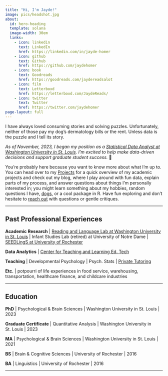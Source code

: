 ```yaml
---
title: "Hi, I'm Jayde!"
image: pics/headshot.jpg
about:
  id: hero-heading
  template: solana
  image-width: 30em
  links:
    - icon: linkedin
      text: LinkedIn
      href: https://linkedin.com/in/jayde-homer
    - icon: github
      text: Github
      href: https://github.com/jaydehomer
    - icon: book
      text: Goodreads
      href: https://goodreads.com/jaydereadsalot
    - icon: film
      text: Letterboxd
      href: https://letterboxd.com/JaydeReads/
    - icon: twitter
      text: Twitter
      href: https://twitter.com/jaydehomer
page-layout: full 
---
```


<meta http-equiv='cache-control' content='no-cache'> 
<meta http-equiv='expires' content='0'> 
<meta http-equiv='pragma' content='no-cache'>

:::{#hero-heading}

I have always loved consuming stories and solving puzzles. Unfortunately, neither of those pay my dog's dermatology bills or the rent. Unless data is the puzzle and I tell its story.

<p>*As of November, 2023, I began my position as a [Statistical Data Analyst at Washington University in St. Louis](https://insideartsci.wustl.edu/people/jayde-homer). I'm excited to help make data-driven decisions and support graduate student success. *&#x1F389;</p>

:::

You're probably here because you want to know more about what I'm up to. You can head over to my [Projects](https://jaydehomer.github.io/projects.html) for a quick overview of my academic projects and check out my blog, where I play around with fun data, explain parts of my process, and answer questions about things I'm personally interested in; you might learn something about my hobbies, random questions I have, [dogs](https://jaydehomer.github.io/zaya.html), or a cool package in R. Have fun exploring and don't hesitate to [reach out](https://jaydehomer.github.io/contact.html) with questions or gentle critiques.

----

## Past Professional Experiences

**Academic Research** | [Reading and Language Lab at Washington University in St. Louis](https://sites.wustl.edu/readingandlanguagelab/) | Infant Studies Lab (retired) at University of Notre Dame | [SEEDLingS at University of Rochester](https://bergelsonlab.com/seedlings/about-us.html)

**Data Analytics** | [Center for Teaching and Learning Ed. Tech](https://ctl.wustl.edu/edtech/) 

**Teaching** | Developmental Psychology | Psych. Stats | [Private Tutoring](https://www.wyzant.com/Tutors/Jayde)

**Etc.** | potpourri of life experiences in food service, warehousing, transportation, healthcare finance, and childcare industries

----

## Education 

**PhD** | Psychological & Brain Sciences | Washington University in St. Louis | 2023

**Graduate Certificate** | Quantitative Analysis | Washington University in St. Louis | 2023

**MA** | Psychological & Brain Sciences | Washington University in St. Louis | 2021
 
**BS** | Brain & Cognitive Sciences | University of Rochester | 2016
 
**BA** | Linguistics | University of Rochester | 2016

----
